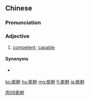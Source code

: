 {{also|能干}}
==Chinese==
{{zh-forms|s=能干}}

===Pronunciation===
{{zh-pron
|m=nénggàn
|h=pfs=nèn-kon
|mn=qz:nn̂g-kàn/tw,xm,zz:lêng-kàn
|cat=a
}}

===Adjective===
{{zh-adj}}

# [[competent]]; [[capable]]

====Synonyms====
* {{qualifier|Sichuanese}} {{zh-l|行市}}

[[Category:Elementary Mandarin|肉06能幹]]

[[ko:能幹]]
[[hu:能幹]]
[[mg:能幹]]
[[fj:能幹]]
[[ja:能幹]]